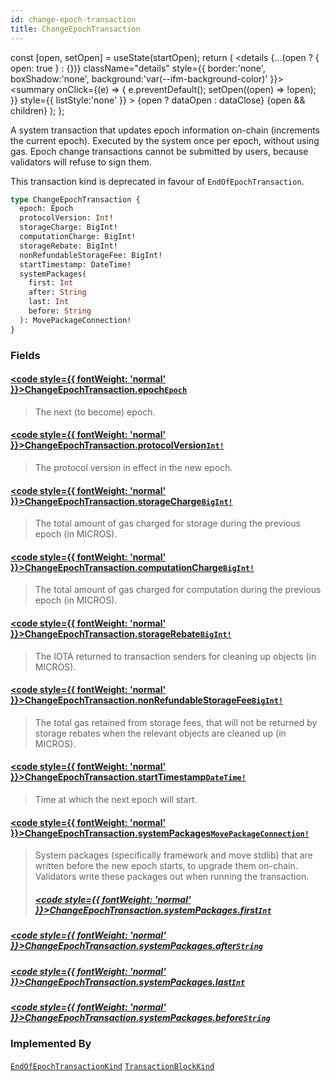 ```yaml
---
id: change-epoch-transaction
title: ChangeEpochTransaction
---
```









  const [open, setOpen] = useState(startOpen);
  return (
    <details {...(open ? { open: true } : {})} className="details" style={{ border:'none', boxShadow:'none', background:'var(--ifm-background-color)' }}>
      <summary
        onClick={(e) => {
          e.preventDefault();
          setOpen((open) => !open);
        }}
        style={{ listStyle:'none' }}
      >
      {open ? dataOpen : dataClose}
      </summary>
      {open && children}
    </details>
  );
};








A system transaction that updates epoch information on-chain (increments the current epoch).
Executed by the system once per epoch, without using gas. Epoch change transactions cannot be
submitted by users, because validators will refuse to sign them.

This transaction kind is deprecated in favour of `EndOfEpochTransaction`.


```graphql
type ChangeEpochTransaction {
  epoch: Epoch
  protocolVersion: Int!
  storageCharge: BigInt!
  computationCharge: BigInt!
  storageRebate: BigInt!
  nonRefundableStorageFee: BigInt!
  startTimestamp: DateTime!
  systemPackages(
    first: Int
    after: String
    last: Int
    before: String
  ): MovePackageConnection!
}
```




### Fields

#### [<code style={{ fontWeight: 'normal' }}>ChangeEpochTransaction.<b>epoch</b></code>](#)<Bullet />[`Epoch`](/references/iota-api/iota-graphql/reference/types/objects/epoch) <Badge class="badge badge--secondary" text="object"/> 
> 
> 
> The next (to become) epoch.
> 

#### [<code style={{ fontWeight: 'normal' }}>ChangeEpochTransaction.<b>protocolVersion</b></code>](#)<Bullet />[`Int!`](/references/iota-api/iota-graphql/reference/types/scalars/int) <Badge class="badge badge--secondary" text="non-null"/> <Badge class="badge badge--secondary" text="scalar"/> 
> 
> 
> The protocol version in effect in the new epoch.
> 

#### [<code style={{ fontWeight: 'normal' }}>ChangeEpochTransaction.<b>storageCharge</b></code>](#)<Bullet />[`BigInt!`](/references/iota-api/iota-graphql/reference/types/scalars/big-int) <Badge class="badge badge--secondary" text="non-null"/> <Badge class="badge badge--secondary" text="scalar"/> 
> 
> 
> The total amount of gas charged for storage during the previous epoch (in MICROS).
> 

#### [<code style={{ fontWeight: 'normal' }}>ChangeEpochTransaction.<b>computationCharge</b></code>](#)<Bullet />[`BigInt!`](/references/iota-api/iota-graphql/reference/types/scalars/big-int) <Badge class="badge badge--secondary" text="non-null"/> <Badge class="badge badge--secondary" text="scalar"/> 
> 
> 
> The total amount of gas charged for computation during the previous epoch (in MICROS).
> 

#### [<code style={{ fontWeight: 'normal' }}>ChangeEpochTransaction.<b>storageRebate</b></code>](#)<Bullet />[`BigInt!`](/references/iota-api/iota-graphql/reference/types/scalars/big-int) <Badge class="badge badge--secondary" text="non-null"/> <Badge class="badge badge--secondary" text="scalar"/> 
> 
> 
> The IOTA returned to transaction senders for cleaning up objects (in MICROS).
> 

#### [<code style={{ fontWeight: 'normal' }}>ChangeEpochTransaction.<b>nonRefundableStorageFee</b></code>](#)<Bullet />[`BigInt!`](/references/iota-api/iota-graphql/reference/types/scalars/big-int) <Badge class="badge badge--secondary" text="non-null"/> <Badge class="badge badge--secondary" text="scalar"/> 
> 
> 
> The total gas retained from storage fees, that will not be returned by storage rebates when
> the relevant objects are cleaned up (in MICROS).
> 

#### [<code style={{ fontWeight: 'normal' }}>ChangeEpochTransaction.<b>startTimestamp</b></code>](#)<Bullet />[`DateTime!`](/references/iota-api/iota-graphql/reference/types/scalars/date-time) <Badge class="badge badge--secondary" text="non-null"/> <Badge class="badge badge--secondary" text="scalar"/> 
> 
> 
> Time at which the next epoch will start.
> 

#### [<code style={{ fontWeight: 'normal' }}>ChangeEpochTransaction.<b>systemPackages</b></code>](#)<Bullet />[`MovePackageConnection!`](/references/iota-api/iota-graphql/reference/types/objects/move-package-connection) <Badge class="badge badge--secondary" text="non-null"/> <Badge class="badge badge--secondary" text="object"/> 
> 
> 
> System packages (specifically framework and move stdlib) that are written before the new
> epoch starts, to upgrade them on-chain. Validators write these packages out when running the
> transaction.
> ##### [<code style={{ fontWeight: 'normal' }}>ChangeEpochTransaction.systemPackages.<b>first</b></code>](#)<Bullet />[`Int`](/references/iota-api/iota-graphql/reference/types/scalars/int) <Badge class="badge badge--secondary" text="scalar"/> 
> 
> 
> 
> 

##### [<code style={{ fontWeight: 'normal' }}>ChangeEpochTransaction.systemPackages.<b>after</b></code>](#)<Bullet />[`String`](/references/iota-api/iota-graphql/reference/types/scalars/string) <Badge class="badge badge--secondary" text="scalar"/> 
> 
> 
> 
> 

##### [<code style={{ fontWeight: 'normal' }}>ChangeEpochTransaction.systemPackages.<b>last</b></code>](#)<Bullet />[`Int`](/references/iota-api/iota-graphql/reference/types/scalars/int) <Badge class="badge badge--secondary" text="scalar"/> 
> 
> 
> 
> 

##### [<code style={{ fontWeight: 'normal' }}>ChangeEpochTransaction.systemPackages.<b>before</b></code>](#)<Bullet />[`String`](/references/iota-api/iota-graphql/reference/types/scalars/string) <Badge class="badge badge--secondary" text="scalar"/> 
> 
> 
> 
> 





### Implemented By

[`EndOfEpochTransactionKind`](/references/iota-api/iota-graphql/reference/types/unions/end-of-epoch-transaction-kind)  <Badge class="badge badge--secondary" text="union"/><Bullet />[`TransactionBlockKind`](/references/iota-api/iota-graphql/reference/types/unions/transaction-block-kind)  <Badge class="badge badge--secondary" text="union"/>

